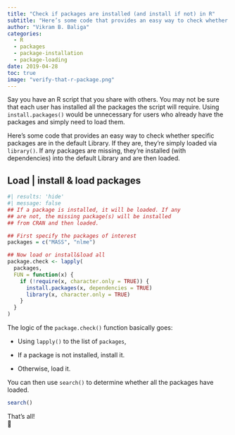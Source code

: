 ```yaml
---
title: "Check if packages are installed (and install if not) in R"
subtitle: "Here’s some code that provides an easy way to check whether specific packages are in the default Library. If they are, they’re simply loaded via library(). If any packages are missing, they’re installed (with dependencies) into the default Library and are then loaded."
author: "Vikram B. Baliga"
categories:
  - R
  - packages 
  - package-installation
  - package-loading
date: 2019-04-28
toc: true
image: "verify-that-r-package.png"
---
```


Say you have an R script that you share with others. You may not be sure that each user has installed all the packages the script will require. Using `install.packages()` would be unnecessary for users who already have the packages and simply need to load them.

Here's some code that provides an easy way to check whether specific packages are in the default Library. If they are, they're simply loaded via `library()`. If any packages are missing, they're installed (with dependencies) into the default Library and are then loaded.

## Load \| install & load packages

```r
#| results: 'hide'
#| message: false
## If a package is installed, it will be loaded. If any 
## are not, the missing package(s) will be installed 
## from CRAN and then loaded.

## First specify the packages of interest
packages = c("MASS", "nlme")

## Now load or install&load all
package.check <- lapply(
  packages,
  FUN = function(x) {
    if (!require(x, character.only = TRUE)) {
      install.packages(x, dependencies = TRUE)
      library(x, character.only = TRUE)
    }
  }
)
```

The logic of the `package.check()` function basically goes:

-   Using `lapply()` to the list of `packages`,

-   If a package is not installed, install it.

-   Otherwise, load it.

You can then use `search()` to determine whether all the packages have loaded.

```r
search()
```

That's all!\
🐢
